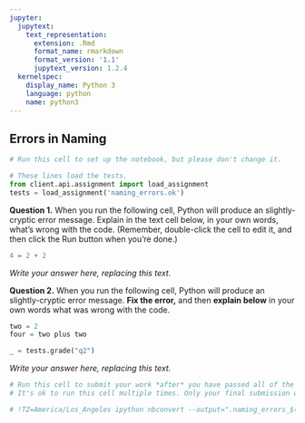 ```yaml
---
jupyter:
  jupytext:
    text_representation:
      extension: .Rmd
      format_name: rmarkdown
      format_version: '1.1'
      jupytext_version: 1.2.4
  kernelspec:
    display_name: Python 3
    language: python
    name: python3
---
```


## Errors in Naming

```python
# Run this cell to set up the notebook, but please don't change it.

# These lines load the tests.
from client.api.assignment import load_assignment 
tests = load_assignment('naming_errors.ok')
```

**Question 1.** When you run the following cell, Python will produce an slightly-cryptic error message.  Explain in the text cell below, in your own words, what's wrong with the code.  (Remember, double-click the cell to edit it, and then click the Run button when you're done.)

```python
4 = 2 + 2
```

*Write your answer here, replacing this text.*


**Question 2.** When you run the following cell, Python will produce an slightly-cryptic error message.  **Fix the error,** and then **explain below** in your own words what was wrong with the code.

```python
two = 2
four = two plus two
```

```python
_ = tests.grade("q2")
```

*Write your answer here, replacing this text.*

```python
# Run this cell to submit your work *after* you have passed all of the test cells.
# It's ok to run this cell multiple times. Only your final submission will be scored.

# !TZ=America/Los_Angeles ipython nbconvert --output=".naming_errors_$(date +%m%d_%H%M)_submission.html" naming_errors.ipynb
```
